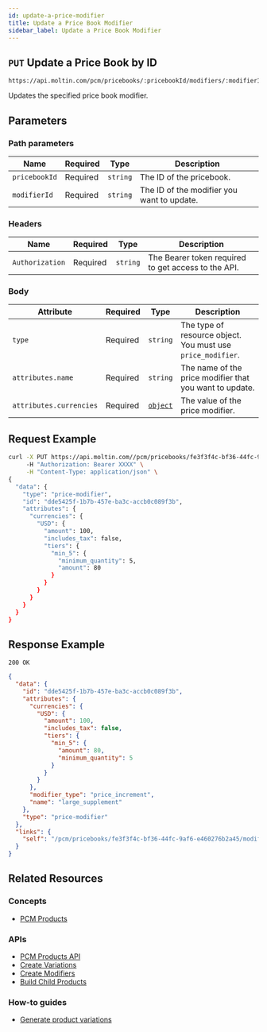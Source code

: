 ```yaml
---
id: update-a-price-modifier
title: Update a Price Book Modifier
sidebar_label: Update a Price Book Modifier
---
```


## `PUT` Update a Price Book by ID

```http
https://api.moltin.com/pcm/pricebooks/:pricebookId/modifiers/:modifierId
```

Updates the specified price book modifier.

## Parameters

### Path parameters

| Name | Required | Type | Description |
| --- | --- | --- | --- |
| `pricebookId` | Required | `string` | The ID of the pricebook. |
| `modifierId` | Required | `string` | The ID of the modifier you want to update. |

### Headers

| Name | Required | Type | Description |
| --- | --- | --- | --- |
| `Authorization` | Required | `string` | The Bearer token required to get access to the API. |

### Body

| Attribute | Required | Type | Description |
| --- | --- | --- | --- |
| `type` |Required| `string` | The type of resource object. You must use `price_modifier`. |
| `attributes.name` | Required| `string`| The name of the price modifier that you want to update.|
| `attributes.currencies`  | Required| [`object`](index.md#the-currencies-object) | The value of the price modifier. |


## Request Example

```bash
curl -X PUT https://api.moltin.com//pcm/pricebooks/fe3f3f4c-bf36-44fc-9af6-e460276b2a45/modifiers/dde5425f-1b7b-457e-ba3c-accb0c089f3b
     -H "Authorization: Bearer XXXX" \
     -H "Content-Type: application/json" \
{
  "data": {
    "type": "price-modifier",
    "id": "dde5425f-1b7b-457e-ba3c-accb0c089f3b",
    "attributes": {
      "currencies": {
        "USD": {
          "amount": 100,
          "includes_tax": false,
          "tiers": {
            "min_5": {
              "minimum_quantity": 5,
              "amount": 80
            }
          }
        }
      }
    }
  }
}
```

## Response Example

`200 OK`

```json
{
  "data": {
    "id": "dde5425f-1b7b-457e-ba3c-accb0c089f3b",
    "attributes": {
      "currencies": {
        "USD": {
          "amount": 100,
          "includes_tax": false,
          "tiers": {
            "min_5": {
              "amount": 80,
              "minimum_quantity": 5
            }
          }
        }
      },
      "modifier_type": "price_increment",
      "name": "large_supplement"
    },
    "type": "price-modifier"
  },
  "links": {
    "self": "/pcm/pricebooks/fe3f3f4c-bf36-44fc-9af6-e460276b2a45/modifiers/dde5425f-1b7b-457e-ba3c-accb0c089f3b"
  }
}
```

## Related Resources

### Concepts

- [PCM Products](../../../concepts/products-pcm.md)

### APIs

- [PCM Products API](../../../api/pcm/products/index.md)
- [Create Variations](../../../api/pcm/products/variations/create-variation.md)
- [Create Modifiers](../../../api/pcm/products/options/modifiers/modifier-crud.md)
- [Build Child Products](../../../api/pcm/products/build-child-products.md)

### How-to guides

- [Generate product variations](../../../developer/how-to/generate-pcm-variations.md)
